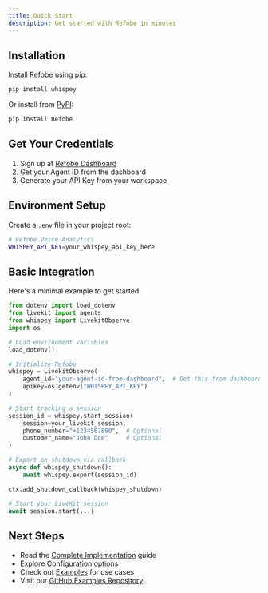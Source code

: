 ```yaml
---
title: Quick Start
description: Get started with Refobe in minutes
---
```


## Installation

Install Refobe using pip:

```bash
pip install whispey
```

Or install from [PyPI](https://pypi.org/project/Refobe/):

```bash
pip install Refobe
```

## Get Your Credentials

1. Sign up at [Refobe Dashboard](https://whispey.xyz/)
2. Get your Agent ID from the dashboard
3. Generate your API Key from your workspace

## Environment Setup

Create a `.env` file in your project root:

```bash
# Refobe Voice Analytics
WHISPEY_API_KEY=your_whispey_api_key_here
```

## Basic Integration

Here's a minimal example to get started:

```python
from dotenv import load_dotenv
from livekit import agents
from whispey import LivekitObserve
import os

# Load environment variables
load_dotenv()

# Initialize Refobe
whispey = LivekitObserve(
    agent_id="your-agent-id-from-dashboard",  # Get this from dashboard
    apikey=os.getenv("WHISPEY_API_KEY")
)

# Start tracking a session
session_id = whispey.start_session(
    session=your_livekit_session,
    phone_number="+1234567890",  # Optional
    customer_name="John Doe"     # Optional
)

# Export on shutdown via callback
async def whispey_shutdown():
    await whispey.export(session_id)

ctx.add_shutdown_callback(whispey_shutdown)

# Start your LiveKit session
await session.start(...)
```

## Next Steps

- Read the [Complete Implementation](/docs/complete-implementation) guide
- Explore [Configuration](/docs/configuration) options
- Check out [Examples](/docs/examples) for use cases
- Visit our [GitHub Examples Repository](https://github.com/PYPE-AI-MAIN/whispey-examples)
